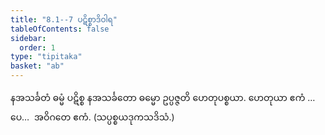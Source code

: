 ```yaml
---
title: "8.1--7 ပဋိစ္စာဒိဝါရ"
tableOfContents: false
sidebar:
  order: 1
type: "tipitaka"
basket: "ab"
---
```



<DynamicBreadcrumb />

<Division number="19">

<Paragraph number="49">
နအသင်္ခတံ ဓမ္မံ ပဋိစ္စ နအသင်္ခတော ဓမ္မော ဥပ္ပဇ္ဇတိ ဟေတုပစ္စယာ.
</Paragraph>

<Paragraph number="50">
ဟေတုယာ ဧကံ …ပေ…  အဝိဂတေ ဧကံ. (သပ္ပစ္စယဒုကသဒိသံ.)
</Paragraph>
</Division>